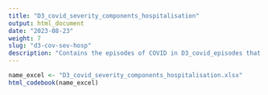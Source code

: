 ```yaml
---
title: "D3_covid_severity_components_hospitalisation"
output: html_document
date: "2023-08-23"
weight: 7
slug: "d3-cov-sev-hosp"
description: "Contains the episodes of COVID in D3_covid_episodes that had level of severity 'intensive care unit (ICU)'"
---
```


```r
name_excel <- "D3_covid_severity_components_hospitalisation.xlsx"
html_codebook(name_excel)
```
